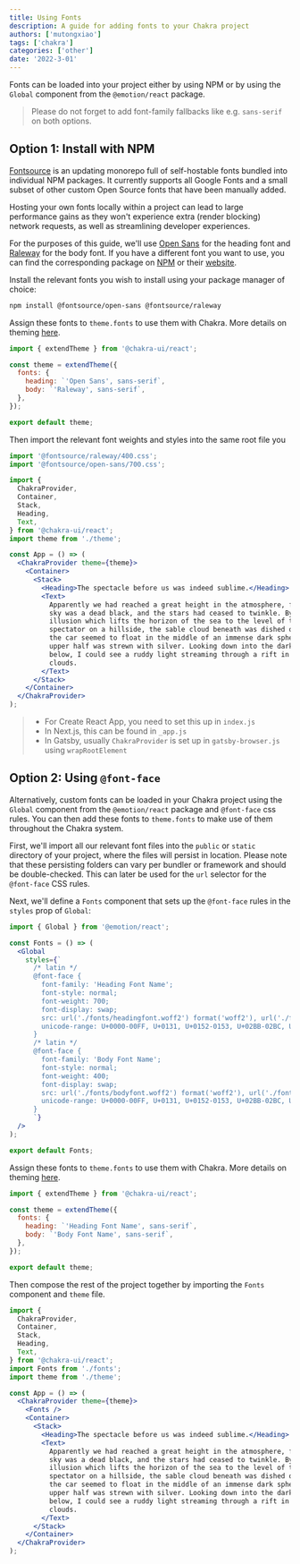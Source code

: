 ```yaml
---
title: Using Fonts
description: A guide for adding fonts to your Chakra project
authors: ['mutongxiao']
tags: ['chakra']
categories: ['other']
date: '2022-3-01'
---
```


Fonts can be loaded into your project either by using NPM or by using the
`Global` component from the `@emotion/react` package.

> Please do not forget to add font-family fallbacks like e.g. `sans-serif`
> on both options.

## Option 1: Install with NPM

[Fontsource](https://github.com/fontsource/fontsource) is an updating monorepo
full of self-hostable fonts bundled into individual NPM packages. It currently
supports all Google Fonts and a small subset of other custom Open Source fonts
that have been manually added.

Hosting your own fonts locally within a project can lead to large performance
gains as they won't experience extra (render blocking) network requests, as well
as streamlining developer experiences.

For the purposes of this guide, we'll use
[Open Sans](https://fonts.google.com/specimen/Open+Sans) for the heading font
and [Raleway](https://fonts.google.com/specimen/Raleway) for the body font. If
you have a different font you want to use, you can find the corresponding
package on [NPM](https://www.npmjs.com/search?q=fontsource) or their
[website](https://fontsource.org/).

Install the relevant fonts you wish to install using your package manager of
choice:

```bash
npm install @fontsource/open-sans @fontsource/raleway
```

Assign these fonts to `theme.fonts` to use them with Chakra. More details on
theming [here](/docs/styled-system/theming/customize-theme).

```jsx live=false
import { extendTheme } from '@chakra-ui/react';

const theme = extendTheme({
  fonts: {
    heading: `'Open Sans', sans-serif`,
    body: `'Raleway', sans-serif`,
  },
});

export default theme;
```

Then import the relevant font weights and styles into the same root file you

```jsx live=false
import '@fontsource/raleway/400.css';
import '@fontsource/open-sans/700.css';

import {
  ChakraProvider,
  Container,
  Stack,
  Heading,
  Text,
} from '@chakra-ui/react';
import theme from './theme';

const App = () => (
  <ChakraProvider theme={theme}>
    <Container>
      <Stack>
        <Heading>The spectacle before us was indeed sublime.</Heading>
        <Text>
          Apparently we had reached a great height in the atmosphere, for the
          sky was a dead black, and the stars had ceased to twinkle. By the same
          illusion which lifts the horizon of the sea to the level of the
          spectator on a hillside, the sable cloud beneath was dished out, and
          the car seemed to float in the middle of an immense dark sphere, whose
          upper half was strewn with silver. Looking down into the dark gulf
          below, I could see a ruddy light streaming through a rift in the
          clouds.
        </Text>
      </Stack>
    </Container>
  </ChakraProvider>
);
```

> - For Create React App, you need to set this up in `index.js`
> - In Next.js, this can be found in `_app.js`
> - In Gatsby, usually `ChakraProvider` is set up in `gatsby-browser.js` using
>   `wrapRootElement`

## Option 2: Using `@font-face`

Alternatively, custom fonts can be loaded in your Chakra project using the
`Global` component from the `@emotion/react` package and `@font-face` css rules.
You can then add these fonts to `theme.fonts` to make use of them throughout the
Chakra system.

First, we'll import all our relevant font files into the `public` or `static`
directory of your project, where the files will persist in location. Please note
that these persisting folders can vary per bundler or framework and should be
double-checked. This can later be used for the `url` selector for the
`@font-face` CSS rules.

Next, we'll define a `Fonts` component that sets up the `@font-face` rules in
the `styles` prop of `Global`:

```jsx live=false
import { Global } from '@emotion/react';

const Fonts = () => (
  <Global
    styles={`
      /* latin */
      @font-face {
        font-family: 'Heading Font Name';
        font-style: normal;
        font-weight: 700;
        font-display: swap;
        src: url('./fonts/headingfont.woff2') format('woff2'), url('./fonts/headingfont.woff') format('woff');
        unicode-range: U+0000-00FF, U+0131, U+0152-0153, U+02BB-02BC, U+02C6, U+02DA, U+02DC, U+2000-206F, U+2074, U+20AC, U+2122, U+2191, U+2193, U+2212, U+2215, U+FEFF, U+FFFD;
      }
      /* latin */
      @font-face {
        font-family: 'Body Font Name';
        font-style: normal;
        font-weight: 400;
        font-display: swap;
        src: url('./fonts/bodyfont.woff2') format('woff2'), url('./fonts/bodyfont.woff') format('woff');
        unicode-range: U+0000-00FF, U+0131, U+0152-0153, U+02BB-02BC, U+02C6, U+02DA, U+02DC, U+2000-206F, U+2074, U+20AC, U+2122, U+2191, U+2193, U+2212, U+2215, U+FEFF, U+FFFD;
      }
      `}
  />
);

export default Fonts;
```

Assign these fonts to `theme.fonts` to use them with Chakra. More details on
theming [here](/docs/styled-system/theming/customize-theme).

```jsx live=false
import { extendTheme } from '@chakra-ui/react';

const theme = extendTheme({
  fonts: {
    heading: `'Heading Font Name', sans-serif`,
    body: `'Body Font Name', sans-serif`,
  },
});

export default theme;
```

Then compose the rest of the project together by importing the `Fonts` component
and `theme` file.

```jsx live=false
import {
  ChakraProvider,
  Container,
  Stack,
  Heading,
  Text,
} from '@chakra-ui/react';
import Fonts from './fonts';
import theme from './theme';

const App = () => (
  <ChakraProvider theme={theme}>
    <Fonts />
    <Container>
      <Stack>
        <Heading>The spectacle before us was indeed sublime.</Heading>
        <Text>
          Apparently we had reached a great height in the atmosphere, for the
          sky was a dead black, and the stars had ceased to twinkle. By the same
          illusion which lifts the horizon of the sea to the level of the
          spectator on a hillside, the sable cloud beneath was dished out, and
          the car seemed to float in the middle of an immense dark sphere, whose
          upper half was strewn with silver. Looking down into the dark gulf
          below, I could see a ruddy light streaming through a rift in the
          clouds.
        </Text>
      </Stack>
    </Container>
  </ChakraProvider>
);
```
